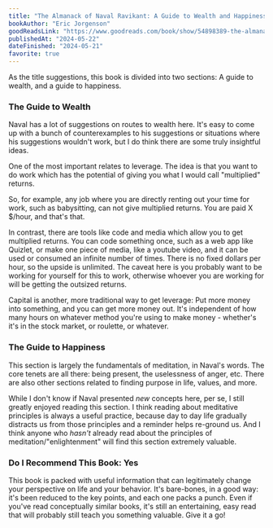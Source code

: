 ```yaml
---
title: "The Almanack of Naval Ravikant: A Guide to Wealth and Happiness"
bookAuthor: "Eric Jorgenson"
goodReadsLink: "https://www.goodreads.com/book/show/54898389-the-almanack-of-naval-ravikant"
publishedAt: "2024-05-22"
dateFinished: "2024-05-21"
favorite: true
---
```


As the title suggestions, this book is divided into two sections: A guide to wealth, and a guide to happiness.

### The Guide to Wealth

Naval has a lot of suggestions on routes to wealth here. It's easy to come up with a bunch of counterexamples to his suggestions or situations where his suggestions wouldn't work, but I do think there are some truly insightful ideas.

One of the most important relates to leverage. The idea is that you want to do work which has the potential of giving you what I would call "multiplied" returns.

So, for example, any job where you are directly renting out your time for work, such as babysitting, can not give multiplied returns. You are paid X $/hour, and that's that.

In contrast, there are tools like code and media which allow you to get multiplied returns. You can code something once, such as a web app like Quizlet, or make one piece of media, like a youtube video, and it can be used or consumed an infinite number of times. There is no fixed dollars per hour, so the upside is unlimited. The caveat here is you probably want to be working for yourself for this to work, otherwise whoever you are working for will be getting the outsized returns.

Capital is another, more traditional way to get leverage: Put more money into something, and you can get more money out. It's independent of how many hours on whatever method you're using to make money - whether's it's in the stock market, or roulette, or whatever.

### The Guide to Happiness

This section is largely the fundamentals of meditation, in Naval's words. The core tenets are all there: being present, the uselessness of anger, etc. There are also other sections related to finding purpose in life, values, and more.

While I don't know if Naval presented _new_ concepts here, per se, I still greatly enjoyed reading this section. I think reading about meditative principles is always a useful practice, because day to day life gradually distracts us from those principles and a reminder helps re-ground us. And I think anyone who _hasn't_ already read about the principles of meditation/"enlightenment" will find this section extremely valuable.

### Do I Recommend This Book: Yes

This book is packed with useful information that can legitimately change your perspective on life and your behavior. It's bare-bones, in a good way: it's been reduced to the key points, and each one packs a punch. Even if you've read conceptually similar books, it's still an entertaining, easy read that will probably still teach you something valuable. Give it a go!

